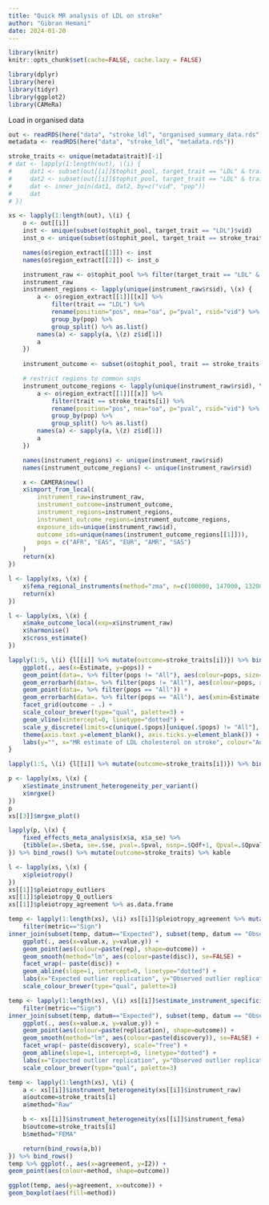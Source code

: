 ```yaml
---
title: "Quick MR analysis of LDL on stroke"
author: "Gibran Hemani"
date: 2024-01-20
---
```


```r
library(knitr)
knitr::opts_chunk$set(cache=FALSE, cache.lazy = FALSE)
```

```r
library(dplyr)
library(here)
library(tidyr)
library(ggplot2)
library(CAMeRa)
```


Load in organised data

```r
out <- readRDS(here("data", "stroke_ldl", "organised_summary_data.rds"))
metadata <- readRDS(here("data", "stroke_ldl", "metadata.rds"))
```



```r
stroke_traits <- unique(metadata$trait)[-1]
# dat <- lapply(1:length(out), \(i) {
#     dat1 <- subset(out[[i]]$tophit_pool, target_trait == "LDL" & trait == "LDL")
#     dat2 <- subset(out[[i]]$tophit_pool, target_trait == "LDL" & trait == stroke_traits[i])
#     dat <- inner_join(dat1, dat2, by=c("vid", "pop"))
#     dat
# })

xs <- lapply(1:length(out), \(i) {
    o <- out[[i]]
    inst <- unique(subset(o$tophit_pool, target_trait == "LDL")$vid)
    inst_o <- unique(subset(o$tophit_pool, target_trait == stroke_traits[i])$vid)

    names(o$region_extract[[1]]) <- inst
    names(o$region_extract[[2]]) <- inst_o

    instrument_raw <- o$tophit_pool %>% filter(target_trait == "LDL" & trait == "LDL") %>% rename(position="pos", nea="oa", p="pval", rsid="vid")
    instrument_raw
    instrument_regions <- lapply(unique(instrument_raw$rsid), \(x) {
        a <- o$region_extract[[1]][[x]] %>% 
            filter(trait == "LDL") %>% 
            rename(position="pos", nea="oa", p="pval", rsid="vid") %>%
            group_by(pop) %>% 
            group_split() %>% as.list()
        names(a) <- sapply(a, \(z) z$id[1])
        a
    })
    
    instrument_outcome <- subset(o$tophit_pool, trait == stroke_traits[i] & target_trait == "LDL" & vid %in% instrument_raw$rsid) %>% rename(position="pos", nea="oa", p="pval", rsid="vid")

    # restrict regions to common snps
    instrument_outcome_regions <- lapply(unique(instrument_raw$rsid), \(x) {
        a <- o$region_extract[[1]][[x]] %>% 
            filter(trait == stroke_traits[i]) %>% 
            rename(position="pos", nea="oa", p="pval", rsid="vid") %>%
            group_by(pop) %>% 
            group_split() %>% as.list()
        names(a) <- sapply(a, \(z) z$id[1])
        a
    })

    names(instrument_regions) <- unique(instrument_raw$rsid)
    names(instrument_outcome_regions) <- unique(instrument_raw$rsid)

    x <- CAMERA$new()
    x$import_from_local(
        instrument_raw=instrument_raw, 
        instrument_outcome=instrument_outcome, 
        instrument_regions=instrument_regions, 
        instrument_outcome_regions=instrument_outcome_regions, 
        exposure_ids=unique(instrument_raw$id), 
        outcome_ids=unique(names(instrument_outcome_regions[[1]])),
        pops = c("AFR", "EAS", "EUR", "AMR", "SAS")
    )
    return(x)
})
```



```r
l <- lapply(xs, \(x) {
    x$fema_regional_instruments(method="zma", n=c(100000, 147000, 132000, 48000, 41000))
    return(x)
})

l <- lapply(xs, \(x) {
    x$make_outcome_local(exp=x$instrument_raw)
    x$harmonise()
    x$cross_estimate()
})

lapply(1:5, \(i) {l[[i]] %>% mutate(outcome=stroke_traits[i])}) %>% bind_rows() %>% mutate(Qjfdr=p.adjust(Qjpval, "fdr")) %>% {
    ggplot(., aes(x=Estimate, y=pops)) +
    geom_point(data=. %>% filter(pops != "All"), aes(colour=pops, size=Qjpval < 0.05)) +
    geom_errorbarh(data=. %>% filter(pops != "All"), aes(colour=pops, xmin=Estimate - 1.96 * `Std. Error`, xmax=Estimate + 1.96 * `Std. Error`), height=0) +
    geom_point(data=. %>% filter(pops == "All")) +
    geom_errorbarh(data=. %>% filter(pops == "All"), aes(xmin=Estimate - 1.96 * `Std. Error`, xmax=Estimate + 1.96 * `Std. Error`), height=0) +
    facet_grid(outcome ~ .) +
    scale_colour_brewer(type="qual", palette=3) +
    geom_vline(xintercept=0, linetype="dotted") +
    scale_y_discrete(limits=c(unique(.$pops)[unique(.$pops) != "All"], "All")) +
    theme(axis.text.y=element_blank(), axis.ticks.y=element_blank()) +
    labs(y="", x="MR estimate of LDL cholesterol on stroke", colour="Ancestry", size="Heterogeneity\n-log10(p-value)")
}
```

```r
lapply(1:5, \(i) {l[[i]] %>% mutate(outcome=stroke_traits[i])}) %>% bind_rows() %>% kable
```

```r
p <- lapply(xs, \(x) {
    x$estimate_instrument_heterogeneity_per_variant()
    x$mrgxe()
})
p
xs[[3]]$mrgxe_plot()
```

```r
lapply(p, \(x) {
    fixed_effects_meta_analysis(x$a, x$a_se) %>%
    {tibble(a=.$beta, se=.$se, pval=.$pval, nsnp=.$Qdf+1, Qpval=.$Qpval)}
}) %>% bind_rows() %>% mutate(outcome=stroke_traits) %>% kable
```

```r
l <- lapply(xs, \(x) {
    x$pleiotropy()
})
xs[[1]]$pleiotropy_outliers
xs[[1]]$pleiotropy_Q_outliers
xs[[1]]$pleiotropy_agreement %>% as.data.frame
```

```r
temp <- lapply(1:length(xs), \(i) xs[[i]]$pleiotropy_agreement %>% mutate(outcome=stroke_traits[i])) %>% bind_rows() %>%
    filter(metric=="Sign")
inner_join(subset(temp, datum=="Expected"), subset(temp, datum == "Observed"), by=c("disc", "rep", "outcome")) %>%
    ggplot(., aes(x=value.x, y=value.y)) +
    geom_point(aes(colour=paste(rep), shape=outcome)) +
    geom_smooth(method="lm", aes(colour=paste(disc)), se=FALSE) +
    facet_wrap(~ paste(disc)) +
    geom_abline(slope=1, intercept=0, linetype="dotted") +
    labs(x="Expected outlier replication", y="Observed outlier replication", colour="Ancestry", shape="Outcome") +
    scale_colour_brewer(type="qual", palette=3)

```


```r
temp <- lapply(1:length(xs), \(i) xs[[i]]$estimate_instrument_specificity(xs[[i]]$instrument_fema) %>% mutate(outcome=stroke_traits[i])) %>% bind_rows() %>%
    filter(metric=="Sign")
inner_join(subset(temp, datum=="Expected"), subset(temp, datum == "Observed"), by=c("discovery", "replication", "outcome")) %>%
    ggplot(., aes(x=value.x, y=value.y)) +
    geom_point(aes(colour=paste(replication), shape=outcome)) +
    geom_smooth(method="lm", aes(colour=paste(discovery)), se=FALSE) +
    facet_wrap(~ paste(discovery), scale="free") +
    geom_abline(slope=1, intercept=0, linetype="dotted") +
    labs(x="Expected outlier replication", y="Observed outlier replication", colour="Ancestry", shape="Outcome") +
    scale_colour_brewer(type="qual", palette=3)

temp <- lapply(1:length(xs), \(i) {
    a <- xs[[i]]$instrument_heterogeneity(xs[[i]]$instrument_raw)
    a$outcome=stroke_traits[i]
    a$method="Raw"

    b <- xs[[i]]$instrument_heterogeneity(xs[[i]]$instrument_fema)
    b$outcome=stroke_traits[i]
    b$method="FEMA"

    return(bind_rows(a,b))
}) %>% bind_rows()
temp %>% ggplot(., aes(x=agreement, y=I2)) +
geom_point(aes(colour=method, shape=outcome))

ggplot(temp, aes(y=agreement, x=outcome)) +
geom_boxplot(aes(fill=method))
```



